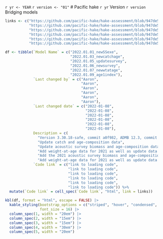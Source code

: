 `r yr <- YEAR`
`r version <- "01"`
# Pacific hake `r yr` Version `r version` Bridging models

```r
links <- c("https://github.com/pacific-hake/hake-assessment/blob/947de55a5943aa6ca471e7e1077720c3c19682be/R/model-setup.R#L137",
           "https://github.com/pacific-hake/hake-assessment/blob/947de55a5943aa6ca471e7e1077720c3c19682be/R/model-setup.R#L137",
           "https://github.com/pacific-hake/hake-assessment/blob/947de55a5943aa6ca471e7e1077720c3c19682be/R/model-setup.R#L137",
           "https://github.com/pacific-hake/hake-assessment/blob/947de55a5943aa6ca471e7e1077720c3c19682be/R/model-setup.R#L137",
           "https://github.com/pacific-hake/hake-assessment/blob/947de55a5943aa6ca471e7e1077720c3c19682be/R/model-setup.R#L137",
           "https://github.com/pacific-hake/hake-assessment/blob/947de55a5943aa6ca471e7e1077720c3c19682be/R/model-setup.R#L137")

df <- tibble(`Model Name` = c("2022.01.01_newSSexe",
                              "2022.01.03_newcatchage",
                              "2022.01.05_updatesurvey",
                              "2022.01.06_newsurvey",
                              "2022.01.07_newwtatage",
                              "2022.01.09_age1index"),
             `Last changed by` = c("Aaron",
                                   "Aaron",
                                   "Aaron",
                                   "Aaron",
                                   "Aaron",
                                   "Aaron"),
             `Last changed date` = c("2022-01-08",
                                     "2022-01-08",
                                     "2022-01-08",
                                     "2022-01-08",
                                     "2022-01-08",
                                     "2022-01-08"),
             Description = c(
               "Version 3.30.18-safe, commit a0f982, ADMB 12.3, commit 1376cb",
               "Update catch and age-composition data",
               "Update acoustic survey biomass and age-composition data from years prior to 2021",
               "Add weight-at-age data for 2021 as well as update data for years prior",
               "Add the 2021 acoustic survey biomass and age-composition estimates",
               "Add weight-at-age data for 2021 as well as update data for years prior"),
             `Code link` = c("link to loading code",
                             "link to loading code",
                             "link to loading code",
                             "link to loading code",
                             "link to loading code",
                             "link to loading code")) %>%
  mutate(`Code link` = cell_spec(`Code link`, "html", link = links))

kbl(df, format = "html", escape = FALSE) |> 
  kable_styling(bootstrap_options = c("striped", "hover", "condensed", "responsive"),
                font_size = 16) |> 
  column_spec(1, width = "20em") |> 
  column_spec(2, width = "15em") |> 
  column_spec(3, width = "15em") |> 
  column_spec(4, width = "30em") |> 
  column_spec(5, width = "20em")
```